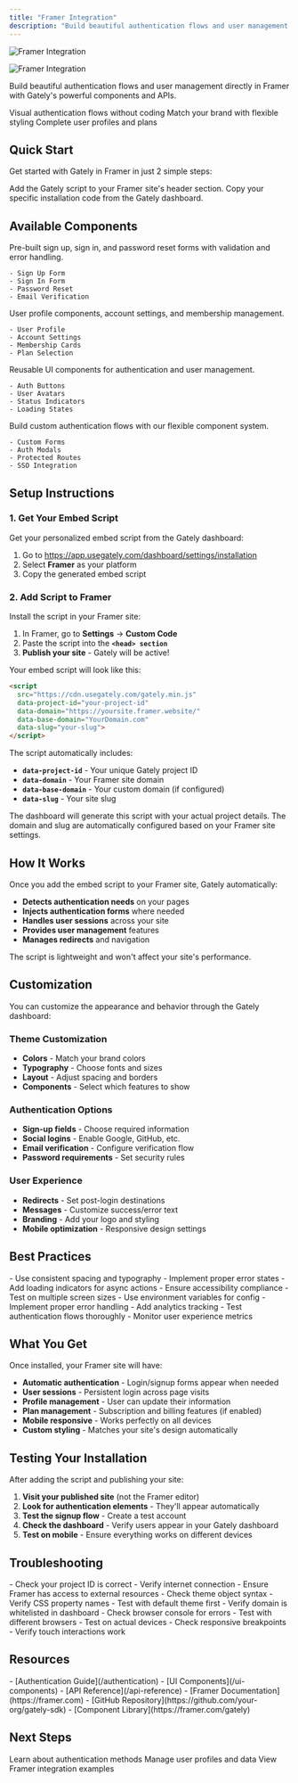 ```yaml
---
title: "Framer Integration"
description: "Build beautiful authentication flows and user management directly in Framer"
---
```


<img
  className="block dark:hidden"
  src="/images/framer-hero-dark.avif"
  alt="Framer Integration"
/>

<img
  className="hidden dark:block"
  src="/images/image187.png"
  alt="Framer Integration"
  title=""
/>

Build beautiful authentication flows and user management directly in Framer with Gately's powerful components and APIs.

<CardGroup cols={3}>
  <Card title="No-code authentication" icon="zap">
    Visual authentication flows without coding
  </Card>
  <Card title="Customizable components" icon="palette">
    Match your brand with flexible styling
  </Card>
  <Card title="User management" icon="users">
    Complete user profiles and plans
  </Card>
</CardGroup>

## Quick Start

Get started with Gately in Framer in just 2 simple steps:

<Steps>
  <Step title="Add Gately Script">
    Add the Gately script to your Framer site's header section.
  </Step>
  <Step title="Get Installation Code">
    Copy your specific installation code from the Gately dashboard.
  </Step>
</Steps>

## Available Components

<CardGroup cols={2}>
  <Card title="Auth Forms" icon="shield">
    Pre-built sign up, sign in, and password reset forms with validation and error handling.

    - Sign Up Form
    - Sign In Form
    - Password Reset
    - Email Verification
  </Card>
  <Card title="User Management" icon="users">
    User profile components, account settings, and membership management.

    - User Profile
    - Account Settings
    - Membership Cards
    - Plan Selection
  </Card>
  <Card title="UI Elements" icon="palette">
    Reusable UI components for authentication and user management.

    - Auth Buttons
    - User Avatars
    - Status Indicators
    - Loading States
  </Card>
  <Card title="Custom Components" icon="code">
    Build custom authentication flows with our flexible component system.

    - Custom Forms
    - Auth Modals
    - Protected Routes
    - SSO Integration
  </Card>
</CardGroup>

## Setup Instructions

### 1. Get Your Embed Script

Get your personalized embed script from the Gately dashboard:

1. Go to https://app.usegately.com/dashboard/settings/installation
2. Select **Framer** as your platform
3. Copy the generated embed script

### 2. Add Script to Framer

Install the script in your Framer site:

1. In Framer, go to **Settings** → **Custom Code**
2. Paste the script into the **`<head> section`**
3. **Publish your site** - Gately will be active\!

Your embed script will look like this:

```html
<script 
  src="https://cdn.usegately.com/gately.min.js" 
  data-project-id="your-project-id" 
  data-domain="https://yoursite.framer.website/" 
  data-base-domain="YourDomain.com" 
  data-slug="your-slug">
</script>
```

The script automatically includes:

- **`data-project-id`** - Your unique Gately project ID
- **`data-domain`** - Your Framer site domain
- **`data-base-domain`** - Your custom domain (if configured)
- **`data-slug`** - Your site slug

<Note>
  The dashboard will generate this script with your actual project details. The domain and slug are automatically configured based on your Framer site settings.
</Note>

## How It Works

Once you add the embed script to your Framer site, Gately automatically:

- **Detects authentication needs** on your pages
- **Injects authentication forms** where needed
- **Handles user sessions** across your site
- **Provides user management** features
- **Manages redirects** and navigation

The script is lightweight and won't affect your site's performance.

## Customization

You can customize the appearance and behavior through the Gately dashboard:

### Theme Customization

- **Colors** - Match your brand colors
- **Typography** - Choose fonts and sizes
- **Layout** - Adjust spacing and borders
- **Components** - Select which features to show

### Authentication Options

- **Sign-up fields** - Choose required information
- **Social logins** - Enable Google, GitHub, etc.
- **Email verification** - Configure verification flow
- **Password requirements** - Set security rules

### User Experience

- **Redirects** - Set post-login destinations
- **Messages** - Customize success/error text
- **Branding** - Add your logo and styling
- **Mobile optimization** - Responsive design settings

## Best Practices

<CardGroup cols={2}>
  <Card title="Design Guidelines" icon="palette">
    - Use consistent spacing and typography
    - Implement proper error states
    - Add loading indicators for async actions
    - Ensure accessibility compliance
    - Test on multiple screen sizes
  </Card>
  <Card title="Development Tips" icon="code">
    - Use environment variables for config
    - Implement proper error handling
    - Add analytics tracking
    - Test authentication flows thoroughly
    - Monitor user experience metrics
  </Card>
</CardGroup>

## What You Get

Once installed, your Framer site will have:

- **Automatic authentication** - Login/signup forms appear when needed
- **User sessions** - Persistent login across page visits
- **Profile management** - User can update their information
- **Plan management** - Subscription and billing features (if enabled)
- **Mobile responsive** - Works perfectly on all devices
- **Custom styling** - Matches your site's design automatically

## Testing Your Installation

After adding the script and publishing your site:

1. **Visit your published site** (not the Framer editor)
2. **Look for authentication elements** - They'll appear automatically
3. **Test the signup flow** - Create a test account
4. **Check the dashboard** - Verify users appear in your Gately dashboard
5. **Test on mobile** - Ensure everything works on different devices

## Troubleshooting

<AccordionGroup>
  <Accordion title="Components not loading">
    - Check your project ID is correct
    - Verify internet connection
    - Ensure Framer has access to external resources
  </Accordion>
  <Accordion title="Styling not applying">
    - Check theme object syntax
    - Verify CSS property names
    - Test with default theme first
  </Accordion>
  <Accordion title="Authentication not working">
    - Verify domain is whitelisted in dashboard
    - Check browser console for errors
    - Test with different browsers
  </Accordion>
  <Accordion title="Mobile responsiveness issues">
    - Test on actual devices
    - Check responsive breakpoints
    - Verify touch interactions work
  </Accordion>
</AccordionGroup>

## Resources

<CardGroup cols={2}>
  <Card title="Documentation" icon="book">
    - [Authentication Guide](/authentication)
    - [UI Components](/ui-components)
    - [API Reference](/api-reference)
  </Card>
  <Card title="External Links" icon="external-link">
    - [Framer Documentation](https://framer.com)
    - [GitHub Repository](https://github.com/your-org/gately-sdk)
    - [Component Library](https://framer.com/gately)
  </Card>
</CardGroup>

## Next Steps

<CardGroup cols={3}>
  <Card title="Authentication" icon="key" href="/authentication">
    Learn about authentication methods
  </Card>
  <Card title="User Management" icon="user" href="/user-management">
    Manage user profiles and data
  </Card>
  <Card title="Examples" icon="code" href="/examples">
    View Framer integration examples
  </Card>
</CardGroup>